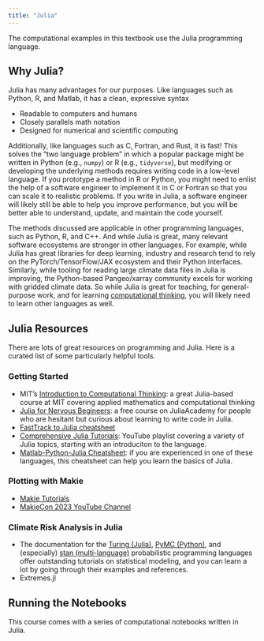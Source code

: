 ```yaml
---
title: "Julia"
---
```


The computational examples in this textbook use the Julia programming language.

## Why Julia?

Julia has many advantages for our purposes.
Like languages such as Python, R, and Matlab, it has a clean, expressive syntax

- Readable to computers and humans
- Closely parallels math notation
- Designed for numerical and scientific computing

Additionally, like languages such as C, Fortran, and Rust, it is fast!
This solves the "two language problem" in which a popular package might be written in Python (e.g., `numpy`) or R (e.g., `tidyverse`), but modifying or developing the underlying methods requires writing code in a low-level language.
If you prototype a method in R or Python, you might need to enlist the help of a software engineer to implement it in C or Fortran so that you can scale it to realistic problems.
If you write in Julia, a software engineer will likely still be able to help you improve performance, but you will be better able to understand, update, and maintain the code yourself.

The methods discussed are applicable in other programming languages, such as Python, R, and C++.
And while Julia is great, many relevant software ecosystems are stronger in other languages.
For example, while Julia has great libraries for deep learning, industry and research tend to rely on the PyTorch/TensorFlow/JAX ecosystem and their Python interfaces.
Similarly, while tooling for reading large climate data files in Julia is improving, the Python-based Pangeo/xarray community excels for working with gridded climate data.
So while Julia is great for teaching, for general-purpose work, and for learning [computational thinking](https://computationalthinking.mit.edu/), you will likely need to learn other languages as well.

## Julia Resources

There are lots of great resources on programming and Julia.
Here is a curated list of some particularly helpful tools.

### Getting Started

* MIT's [Introduction to Computational Thinking](https://computationalthinking.mit.edu): a great Julia-based course at MIT covering applied mathematics and computational thinking
* [Julia for Nervous Begineers](https://juliaacademy.com/p/julia-programming-for-nervous-beginners): a free course on JuliaAcademy for people who are hesitant but curious about learning to write code in Julia. 
* [FastTrack to Julia cheatsheet](https://juliadocs.github.io/Julia-Cheat-Sheet/)
* [Comprehensive Julia Tutorials](https://www.youtube.com/playlist?list=PLCXbkShHt01seTlnlVg6O7f6jKGTguFi7): YouTube playlist covering a variety of Julia topics, starting with an introduciton to the language.
* [Matlab-Python-Julia Cheatsheet](https://cheatsheets.quantecon.org/): if you are experienced in one of these languages, this cheatsheet can help you learn the basics of Julia.

### Plotting with Makie

* [Makie Tutorials](https://docs.makie.org/stable/tutorials/)
* [MakieCon 2023 YouTube Channel](https://youtube.com/playlist?list=PLP8iPy9hna6TXEn99mhG5KaTgjsrCkDzQ&feature=shared)

### Climate Risk Analysis in Julia

- The documentation for the [Turing (Julia)](https://turing.ml/dev/tutorials/), [PyMC (Python)](https://www.pymc.io/projects/docs/en/v3/nb_examples/index.html), and (especially) [stan (multi-language)](https://mc-stan.org/users/documentation/) probabilistic programming languages offer outstanding tutorials on statistical modeling, and you can learn a lot by going through their examples and references.
- Extremes.jl

## Running the Notebooks

This course comes with a series of computational notebooks written in Julia.
